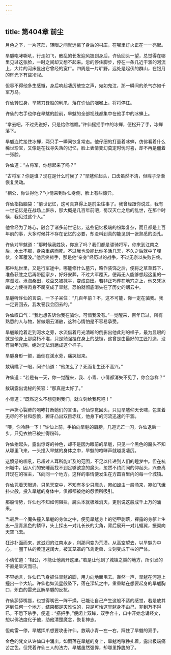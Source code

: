 ```yaml
---
---
---
```

title: 第404章 前尘
---





月色之下，一片苍茫，转眼之间就远离了身后的村庄，在哪里灯火正在一一亮起。

旱魃咆哮嘶吼，行走如飞，散乱的长发迎风披到身后，许仙回头一望，总觉得在哪里见过这张脸，一时之间却又想不起来。忽的停住脚步，停在一条几近干涸的河流上，大片的河床显出它曾经的宽广。四周是一片旷野，远处是起伏的群山，在银月的辉光下有些冷寂。

但容不得他多生感慨，身后响起凄厉破空之声，宛如鬼泣，那一瞬间的杀气亦如千军万马。

许仙转过身，旱魃刀锋般的利爪，落在许仙的咽喉上，将将停住。

许仙的右手也停在旱魃的脸前，旱魃的全部视线都集中在他手中的冰蝉上。

“拿去吧，不过先说好，只是给你瞧瞧。”许仙摇摇手中的冰蝉，便松开了手，冰蝉落下。

旱魃连忙接住冰蝉，两只手一瞬间恢复常态。他仔细的打量着冰蝉，仿佛看着什么稀世珍宝，又像是在找寻失落的记忆，脸上表情变幻莫定时忧时喜，却不再是僵着一张脸。

许仙道：“古将军，你想起来了吗？”

“古将军？你是谁？现在是什么时候了？”旱魃仰起头，口齿虽然不清，但眸子渐渐恢复灵动。

“相公，你认得他？”小倩来到许仙身侧，脸上有些惊异。

许仙指指脑袋：“前世记忆，这可真算得上是前尘往事了。我曾经跟你说过，我有一世记忆是在战场上厮杀，那大概是几百年前吧，蜀汉灭亡之后的乱世，在那个时候，我见过这个人。”

他曾经为了炼心，融合了诸多前世记忆，这些记忆极端的纷繁复杂，而且都是上百年前的事，大多时候并不存在记忆的必要，却没料到真的能见到一张熟悉的面孔。

许仙对旱魃道：“那时候我姓狄，你忘了吗？我们都是骠骑将军，你来到江南之后，水土不服，身染重病而死。不过我也没能比你多活几天，不久之后就中了埋伏，全军覆没。”他苦笑摊手，那是他“亲身”经历过的战争，不过无奈以失败告终。

那种乱世里，又是行军途中，哪能修什么墓穴，略作装饰之后，便将之草草葬下，准备获胜之后再带回家乡，好好安葬，不过大军覆灭，便再无人能够想起这里的一座孤坟。沧海桑田，坟茔又被抹平，变成良田。若非正巧葬在地穴之上，他又凭冰蝉之力使得肉身不腐变成了旱魃，恐怕就彻底消失在了历史的烟云中。

旱魃听许仙的言语，一下子呆住：“几百年前？不，这不可能，你一定在骗我。我一定要回去，我发誓我会回去的。”

许仙叹口气：“我也想告诉你我在骗你，可惜我没有。”一觉醒来，百年已过，所有熟悉的人与物，皆做烟云消散，这种心情怕是不容易承受。

旱魃踉跄着走到河水之旁，水流借着月光清晰的倒影出他此刻的样子，最为显眼的就是他身上那腐朽不堪，只是勉强挂在身上的战铠，这曾是由最好的工匠打造，没有百年光阴，绝对无法消磨成这个样子。

旱魃身形一颤，跪倒在溪水旁，痛哭起来。

敖璃瞧了一眼，问许仙道：“他怎么了？死而复生还不高兴。”

许仙道：“若是有一天，你一觉醒来，我、小青、小倩都消失不见了，你会怎样？”

敖璃露出诡秘的笑容：“那真是太好了。”

小青道：“既然这么不想见到我们，就立刻给我死吧！”

一声撕心裂肺的咆哮打断她们的言语，许仙惊觉回头，只见旱魃仰天长啸，包含着无尽的不甘和怨愤，獠牙凸出双目赤红，他身下的河流迅速的干涸。

“喂，你冷静一下！”许仙上前，手拍向旱魃的肩膀，几道光芒一闪，许仙退后一步，只见衣袖已被扯得粉碎。

许仙抬起头，露出惊讶的神色，却不是因为眼前的旱魃，只见一个黑色的魔头不知从哪里飞来，一头撞入旱魃的身体之中，旱魃的咆哮声就越发凄厉。

这愤怒的嘶吼，已超过人耳所能听及的范围，不足以传递到人们的睡梦中。但在杭州城中，因人们的安睡而找不到足够欲念的魔头，忽然不约而同的仰起头，兴奋离开现在的宿主，飞向同一个地方。这样的事情便发生在方圆百里内的每一个城镇。

许仙凭着天眼通，只见天空中，不知有多少只魔头，宛如蝗虫一般涌来，宛如飞蛾扑火般，投入旱魃的身体中，俱都都被他的怨愤所吸引。

那般情势，许仙也不知如何阻拦，魔头本就极难消灭，更别说这般成千上万的涌来。

当最后一个魔头撞入旱魃的身体之中，便见旱魃身上的铠甲剥落，裸露的身躯上生出一层青黑色的鳞甲，头上探出一对儿长长的尖角，背后展开一对儿蝠翼，振翼向天空飞去。

狂沙扑面而来，这滋润的江南水乡，刹那间变为荒漠。从高空望去，以旱魃为中心，一圈干枯的黄迅速阔大，被其笼罩的飞禽走兽，立刻变成干枯的尸体。

小倩忙道：“相公，不能让他离开这里。”若是让他到了城镇之类的地方，所引发的不直是旱灾而已。

不容她言，许仙已飞身抓住旱魃的脚，用力向地面甩去。轰然一声，旱魃在河道上撞出一个大坑。许仙也如流星般坠下，落在深坑之中，重重踏在想要起身的旱魃胸口，炽白的雷光瓦解旱魃的反抗。

许仙舔舔嘴唇，也觉得嘴巴一阵干燥，已能让自己产生这般不适的感觉，若是放其逃到任何一个地方，结果都是灾难性的，只是可怜这旱魃身不由己，非到万不得已，不愿下杀手，便道：“搭把手。”便闭上双眸，双手合十，口中开始念诵经文，想以佛法度化于他，助他清楚魔念，恢复神志。

但劫雷一停，旱魃挥爪想要攻击许仙。敖璃小青一左一右，踩住了旱魃的双手。

金色的梵文从许仙口中涌出，如雨落在旱魃的身上，旱魃咆哮挣扎着，露出极端痛苦之色。但凭着许仙三人的法力，旱魃虽然强悍，却哪里挣脱的了。
